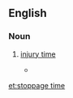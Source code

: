 ==English==

===Noun===
{{en-noun|-|s|head=[[stoppage]] [[time]]}}

# {{label|en|UK|sports}} [[injury time]]
#* {{quote-news
|date=January 16, 2011
|author=Saj Chowdhury
|title=Sunderland 1 - 1 Newcastle
|work=BBC
|url=http://news.bbc.co.uk/sport2/hi/football/eng_prem/9358512.stm
|page=
|passage=But Sunderland fans fearing the worst finally had something to cheer when in the fourth of five minutes of '''stoppage time''' Gyan stood at the right place at the right time.}}

[[et:stoppage time]]